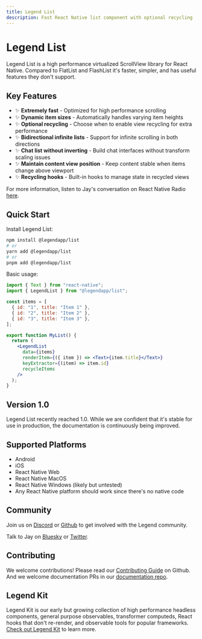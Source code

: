 ```yaml
---
title: Legend List
description: Fast React Native list component with optional recycling
---
```


# Legend List

Legend List is a high performance virtualized ScrollView library for React Native. Compared to FlatList and FlashList it's faster, simpler, and has useful features they don't support.

## Key Features

- ✨ **Extremely fast** - Optimized for high performance scrolling
- ✨ **Dynamic item sizes** - Automatically handles varying item heights
- ✨ **Optional recycling** - Choose when to enable view recycling for extra performance
- ✨ **Bidirectional infinite lists** - Support for infinite scrolling in both directions
- ✨ **Chat list without inverting** - Build chat interfaces without transform scaling issues
- ✨ **Maintain content view position** - Keep content stable when items change above viewport
- ✨ **Recycling hooks** - Built-in hooks to manage state in recycled views

For more information, listen to Jay's conversation on React Native Radio [here](https://infinite.red/react-native-radio/rnr-325-legend-list-with-jay-meistrich).

## Quick Start

Install Legend List:

```bash
npm install @legendapp/list
# or
yarn add @legendapp/list
# or
pnpm add @legendapp/list
```

Basic usage:

```jsx
import { Text } from "react-native";
import { LegendList } from "@legendapp/list";

const items = [
  { id: "1", title: "Item 1" },
  { id: "2", title: "Item 2" },
  { id: "3", title: "Item 3" },
];

export function MyList() {
  return (
    <LegendList
      data={items}
      renderItem={({ item }) => <Text>{item.title}</Text>}
      keyExtractor={(item) => item.id}
      recycleItems
    />
  );
}
```

## Version 1.0

Legend List recently reached 1.0. While we are confident that it's stable for use in production, the documentation is continuously being improved.

## Supported Platforms

- Android
- iOS  
- React Native Web
- React Native MacOS
- React Native Windows (likely but untested)
- Any React Native platform should work since there's no native code

## Community

Join us on [Discord](https://discord.gg/5CBaNtADNX) or [Github](https://github.com/LegendApp/legend-list) to get involved with the Legend community.

Talk to Jay on [Bluesky](https://bsky.app/profile/jayz.us) or [Twitter](https://twitter.com/jmeistrich).

## Contributing

We welcome contributions! Please read our [Contributing Guide](https://github.com/LegendApp/legend-list) on Github. And we welcome documentation PRs in our [documentation repo](https://github.com/LegendApp/legend-docs).

## Legend Kit

Legend Kit is our early but growing collection of high performance headless components, general purpose observables, transformer computeds, React hooks that don't re-render, and observable tools for popular frameworks. [Check out Legend Kit](https://www.legendapp.com/kit) to learn more.